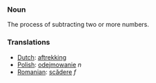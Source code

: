 ===Noun===
The process of subtracting two or more numbers.
===Translations===
*[[Dutch]]: [[aftrekking]]
*[[Polish]]: [[odejmowanie]] ''n''
*[[Romanian]]: [[scădere]] ''f''